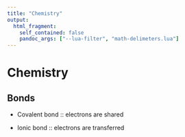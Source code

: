 ```yaml
---
title: "Chemistry"
output:
  html_fragment:
    self_contained: false
    pandoc_args: ["--lua-filter", "math-delimeters.lua"]
---
```


# Chemistry

## Bonds

-   Covalent bond :: electrons are shared

-   Ionic bond :: electrons are transferred
